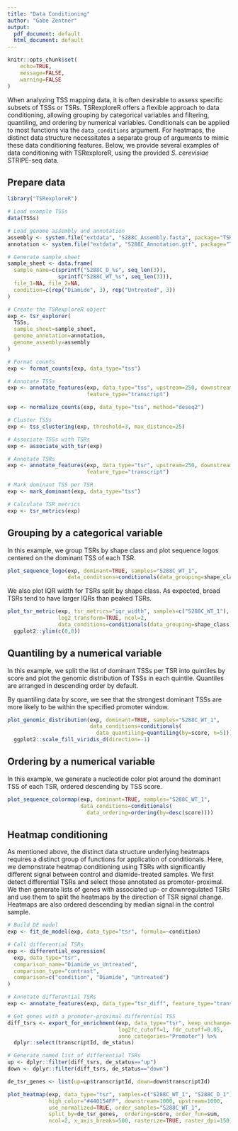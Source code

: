 ```yaml
---
title: "Data Conditioning"
author: "Gabe Zentner"
output:
  pdf_document: default
  html_document: default
---
```


```r
knitr::opts_chunk$set(
	echo=TRUE,
	message=FALSE,
	warning=FALSE
)
```

When analyzing TSS mapping data, it is often desirable to assess specific subsets
of TSSs or TSRs. TSRexploreR offers a flexible approach to data conditioning, allowing 
grouping by categorical variables and filtering, quantiling, and ordering by numerical 
variables. Conditionals can be applied to most functions via the `data_conditions`
argument. For heatmaps, the distinct data structure necessitates a separate group
of arguments to mimic these data conditioning features. Below, we provide several
examples of data conditioning with TSRexploreR, using the provided *S. cerevisiae*
STRIPE-seq data.

## Prepare data

```r
library("TSRexploreR")

# Load example TSSs
data(TSSs)

# Load genome assembly and annotation
assembly <- system.file("extdata", "S288C_Assembly.fasta", package="TSRexploreR")
annotation <- system.file("extdata", "S288C_Annotation.gtf", package="TSRexploreR")

# Generate sample sheet
sample_sheet <- data.frame(
  sample_name=c(sprintf("S288C_D_%s", seq_len(3)), 
                sprintf("S288C_WT_%s", seq_len(3))),
  file_1=NA, file_2=NA,
  condition=c(rep("Diamide", 3), rep("Untreated", 3))
)

# Create the TSRexploreR object
exp <- tsr_explorer(
  TSSs,
  sample_sheet=sample_sheet,
  genome_annotation=annotation,
  genome_assembly=assembly
)

# Format counts
exp <- format_counts(exp, data_type="tss")

# Annotate TSSs
exp <- annotate_features(exp, data_type="tss", upstream=250, downstream=100, 
                         feature_type="transcript")

exp <- normalize_counts(exp, data_type="tss", method="deseq2")

# Cluster TSSs
exp <- tss_clustering(exp, threshold=3, max_distance=25)

# Associate TSSs with TSRs
exp <- associate_with_tsr(exp)

# Annotate TSRs
exp <- annotate_features(exp, data_type="tsr", upstream=250, downstream=100, 
                         feature_type="transcript")

# Mark dominant TSS per TSR
exp <- mark_dominant(exp, data_type="tss")

# Calculate TSR metrics
exp <- tsr_metrics(exp)
```

## Grouping by a categorical variable

In this example, we group TSRs by shape class and plot sequence logos centered on the
dominant TSS of each TSR.

```r
plot_sequence_logo(exp, dominant=TRUE, samples="S288C_WT_1", 
                   data_conditions=conditionals(data_grouping=shape_class))
```

We also plot IQR width for TSRs split by shape class. As expected, broad
TSRs tend to have larger IQRs than peaked TSRs.

```r
plot_tsr_metric(exp, tsr_metrics="iqr_width", samples=c("S288C_WT_1"), 
                log2_transform=TRUE, ncol=2, 
                data_conditions=conditionals(data_grouping=shape_class)) +
  ggplot2::ylim(c(0,8))
```


## Quantiling by a numerical variable

In this example, we split the list of dominant TSSs per TSR into quintiles by 
score and plot the genomic distribution of TSSs in each quintile. Quantiles are 
arranged in descending order by default.

By quantiling data by score, we see that the strongest dominant TSSs are more likely
to be within the specified promoter window.

```r
plot_genomic_distribution(exp, dominant=TRUE, samples="S288C_WT_1",
                          data_conditions=conditionals(
                            data_quantiling=quantiling(by=score, n=5))) +
  ggplot2::scale_fill_viridis_d(direction=-1)
```

## Ordering by a numerical variable

In this example, we generate a nucleotide color plot around the dominant TSS of
each TSR, ordered descending by TSS score.

```r
plot_sequence_colormap(exp, dominant=TRUE, samples="S288C_WT_1",
                       data_conditions=conditionals(
                         data_ordering=ordering(by=desc(score))))
```

## Heatmap conditioning

As mentioned above, the distinct data structure underlying heatmaps requires a
distinct group of functions for application of conditionals. Here, we demonstrate
heatmap conditioning using TSRs with significantly different signal between
control and diamide-treated samples. We first detect differential TSRs and select
those annotated as promoter-proximal. We then generate lists of genes with associated
up- or downregulated TSRs and use them to split the heatmaps by the direction of
TSR signal change. Heatmaps are also ordered descending by median signal in the
control sample.

```r
# Build DE model
exp <- fit_de_model(exp, data_type="tsr", formula=~condition)

# Call differential TSRs
exp <- differential_expression(
  exp, data_type="tsr",
  comparison_name="Diamide_vs_Untreated",
  comparison_type="contrast",
  comparison=c("condition", "Diamide", "Untreated")
)

# Annotate differential TSRs
exp <- annotate_features(exp, data_type="tsr_diff", feature_type="transcript")

# Get genes with a promoter-proximal differential TSS
diff_tsrs <- export_for_enrichment(exp, data_type="tsr", keep_unchange=FALSE,
                                   log2fc_cutoff=1, fdr_cutoff=0.05, 
                                   anno_categories="Promoter") %>%
  dplyr::select(transcriptId, de_status) 

# Generate named list of differential TSRs
up <- dplyr::filter(diff_tsrs, de_status=="up")
down <- dplyr::filter(diff_tsrs, de_status=="down")

de_tsr_genes <- list(up=up$transcriptId, down=down$transcriptId)

plot_heatmap(exp, data_type="tsr", samples=c("S288C_WT_1", "S288C_D_1"), 
             high_color="#440154FF", downstream=1000, upstream=1000,
             use_normalized=TRUE, order_samples="S288C_WT_1", 
             split_by=de_tsr_genes,  ordering=score, order_fun=sum, 
             ncol=2, x_axis_breaks=500, rasterize=TRUE, raster_dpi=150)
```
